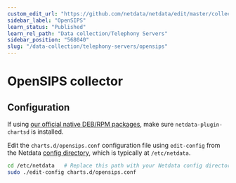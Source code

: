 ```yaml
---
custom_edit_url: "https://github.com/netdata/netdata/edit/master/collectors/charts.d.plugin/opensips/README.md"
sidebar_label: "OpenSIPS"
learn_status: "Published"
learn_rel_path: "Data collection/Telephony Servers"
sidebar_position: "568040"
slug: "/data-collection/telephony-servers/opensips"
---
```



# OpenSIPS collector

## Configuration

If using [our official native DEB/RPM packages](/docs/install-the-netdata-agent/native-linux-distribution-packages), make sure `netdata-plugin-chartsd` is installed.

Edit the `charts.d/opensips.conf` configuration file using `edit-config` from the Netdata [config
directory](/docs/typical-netdata-agent-configurations/configuration), which is typically at `/etc/netdata`.

```bash
cd /etc/netdata   # Replace this path with your Netdata config directory, if different
sudo ./edit-config charts.d/opensips.conf
```


